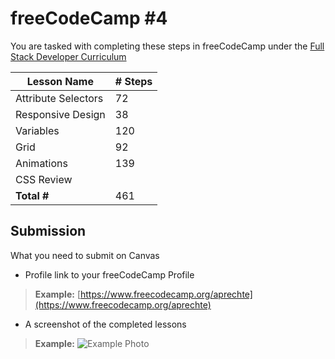 # freeCodeCamp #4

You are tasked with completing these steps in freeCodeCamp under the [Full Stack Developer Curriculum](https://www.freecodecamp.org/learn/full-stack-developer/)

| Lesson Name | # Steps |
|---|---|
|Attribute Selectors | 72 |
|Responsive Design | 38 |
|Variables | 120 |
|Grid | 92 |
|Animations | 139 |
|CSS Review |
| **Total #** | 461 |



## Submission
What you need to submit on Canvas

* Profile link to your freeCodeCamp Profile

> **Example:** [https://www.freecodecamp.org/aprechte](https://www.freecodecamp.org/aprechte)

* A screenshot of the completed lessons
> **Example:** ![Example Photo](/fcc-one-example.png)
